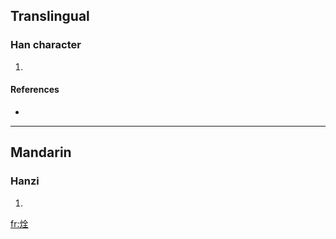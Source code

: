 ==Translingual==

===Han character===
{{Han char|rn=86|rad=火|as=06|sn=10|four=9881<sub>4</sub>|canj=火人一土 (FOMG)}}

# {{defn|Han|sort=火06}}

====References====
* {{Han ref|kx=0669.150|dkj=18986|hdz=32200.110|uh=70C7|ud=28871|bh=D279|bd=53881}}

----

==Mandarin==

===Hanzi===
{{cmn-hanzi|pin=[[quàn]] ([[quan4]])|wg=ch'üan<sup>4</sup>}}

# {{defn|Mandarin|sort=火06}}

[[fr:烇]]